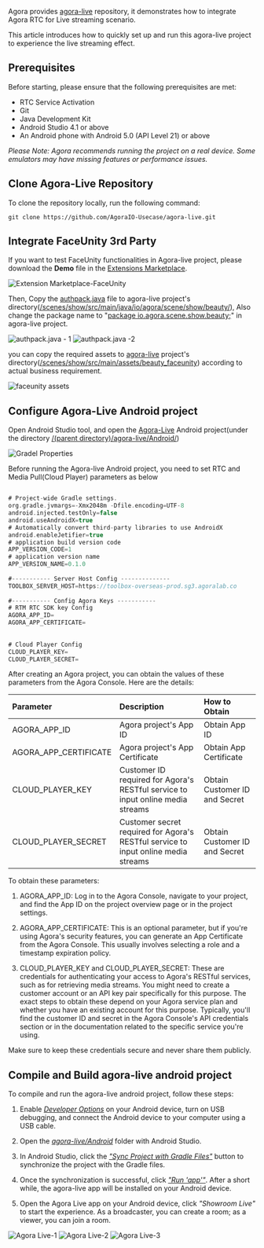 Agora provides [agora-live](https://github.com/AgoraIO-Usecase/agora-live) repository, it demonstrates how to integrate Agora RTC for Live streaming scenario.

This article introduces how to quickly set up and run this agora-live project to experience the live streaming effect.


## Prerequisites
Before starting, please ensure that the following prerequisites are met:
+ RTC Service Activation
+ Git
+ Java Development Kit
+ Android Studio 4.1 or above
+ An Android phone with Android 5.0 (API Level 21) or above


_Please Note: Agora recommends running the project on a real device. Some emulators may have missing features or performance issues._





## Clone Agora-Live Repository

To clone the repository locally, run the following command:

```Shell
git clone https://github.com/AgoraIO-Usecase/agora-live.git
```



## Integrate FaceUnity 3rd Party

If you want to test FaceUnity functionalities in Agora-live project,  please download the **Demo** file in the [Extensions Marketplace](https://console.agora.io/marketplace/extension/introduce?serviceName=faceunity-ar-en).

![Extension Marketplace-FaceUnity](Images/faceunity_extension_marketplace_1.png)


Then, Copy the <u>authpack.java</u> file to agora-live project's directory(<u>/scenes/show/src/main/java/io/agora/scene/show/beauty/</u>), Also change the package name to "<u>package io.agora.scene.show.beauty;</u>" in agora-live project.

![authpack.java - 1](Images/authpack1.png)
![authpack.java -2 ](Images/authpack2.png)


you can copy the required assets to <u>agora-live</u> project's directory(<u>/scenes/show/src/main/assets/beauty_faceunity</u>) according to actual business requirement.

![faceunity assets](Images/faceunity_asset.png)



## Configure Agora-Live Android project

Open Android Studio tool, and open the <u>Agora-Live</u> Android project(under the directory <u>/(parent directory)/agora-live/Android/</u>)

![Gradel Properties](Images/gradle_properties.png)


Before running the Agora-live Android project, you need to set RTC and Media Pull(Cloud Player) parameters as below 

```Kotlin

# Project-wide Gradle settings.
org.gradle.jvmargs=-Xmx2048m -Dfile.encoding=UTF-8
android.injected.testOnly=false
android.useAndroidX=true
# Automatically convert third-party libraries to use AndroidX
android.enableJetifier=true
# application build version code
APP_VERSION_CODE=1
# application version name
APP_VERSION_NAME=0.1.0
 
#----------- Server Host Config --------------
TOOLBOX_SERVER_HOST=https://toolbox-overseas-prod.sg3.agoralab.co
 
#----------- Config Agora Keys -----------
# RTM RTC SDK key Config
AGORA_APP_ID=
AGORA_APP_CERTIFICATE=
 
 
# Cloud Player Config
CLOUD_PLAYER_KEY=
CLOUD_PLAYER_SECRET=


```

After creating an Agora project, you can obtain the values of these parameters from the Agora Console. Here are the details:


| Parameter | Description | How to Obtain |
| :-------  | :---------- | :------------ |
| AGORA_APP_ID | Agora project's App ID | Obtain App ID |
| AGORA_APP_CERTIFICATE | Agora project's App Certificate  | Obtain App Certificate |
| CLOUD_PLAYER_KEY | Customer ID required for Agora's RESTful service to input online media streams | Obtain Customer ID and Secret |
| CLOUD_PLAYER_SECRET | Customer secret required for Agora's RESTful service to input online media streams | Obtain Customer ID and Secret |


To obtain these parameters:

1. AGORA_APP_ID: Log in to the Agora Console, navigate to your project, and find the App ID on the project overview page or in the project settings.

2. AGORA_APP_CERTIFICATE: This is an optional parameter, but if you're using Agora's security features, you can generate an App Certificate from the Agora Console. This usually involves selecting a role and a timestamp expiration policy.

3. CLOUD_PLAYER_KEY and CLOUD_PLAYER_SECRET: These are credentials for authenticating your access to Agora's RESTful services, such as for retrieving media streams. You might need to create a customer account or an API key pair specifically for this purpose. The exact steps to obtain these depend on your Agora service plan and whether you have an existing account for this purpose. Typically, you'll find the customer ID and secret in the Agora Console's API credentials section or in the documentation related to the specific service you're using.

Make sure to keep these credentials secure and never share them publicly.



## Compile and Build agora-live android project

To compile and run the agora-live android project, follow these steps:

1. Enable *<u>Developer Options</u>* on your Android device, turn on USB debugging, and connect the Android device to your computer using a USB cable.

2. Open the *<u>agora-live/Android</u>* folder with Android Studio.

3. In Android Studio, click the *<u>"Sync Project with Gradle Files"</u>* button to synchronize the project with the Gradle files.

4. Once the synchronization is successful, click *<u>"Run 'app'"</u>*. After a short while, the agora-live app will be installed on your Android device.

5. Open the Agora Live app on your Android device, click *"Showroom Live"* to start the experience. As a broadcaster, you can create a room; as a viewer, you can join a room.

![Agora Live-1](Images/agora_live_1.png)
![Agora Live-2](Images/agora_live_2.png)
![Agora Live-3](Images/agora_live_3.png)